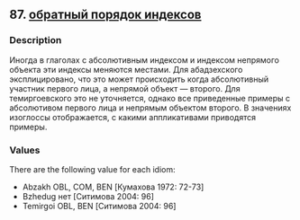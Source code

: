 ## 87. <a href =  'https://agricolamz.github.io/The_Circassian_Isoglosses_Database/87.html'>обратный порядок индексов</a>
### Description

Иногда в глаголах с абсолютивным индексом и индексом непрямого объекта эти индексы меняются местами. Для абадзехского эксплицировано, что это может происходить когда абсолютивный участник первого лица, а непрямой объект — второго. Для темиргоевского это не уточняется, однако все приведенные примеры с абсолютивом первого лица и непрямым объектом второго. В значениях изоглоссы отображается, с какими аппликативами приводятся примеры.

### Values
There are the following value for each idiom:

* Abzakh  OBL, COM, BEN [Кумахова 1972: 72-73] 
* Bzhedug  нет [Ситимова 2004: 96] 
* Temirgoi  OBL, BEN [Ситимова 2004: 96] 

